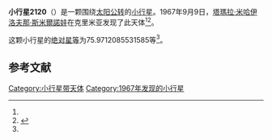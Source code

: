{{Infobox planet
| bgcolour = #FFFFC0
| name = 2120 Tyumenia
| symbol = 
| image = 
| caption = 
| discovery = yes
| discovery_ref = 
| discoverer = [[塔瑪拉·米哈伊洛夫那·斯米爾諾娃|塔瑪拉·米哈伊洛夫那·斯米爾諾娃]]
| discovery_site = [[克里米亚|克里米亚]] 
| discovered = 1967年9月9日
| designations = yes
| mp_name = 
| named_after = 
| alt_names = 1967 RM/ 1941 WS / 1971 KA
| mp_category = [[主带小行星|主带小行星]]
| orbit_ref = <ref name="a">[http://ssd.jpl.nasa.gov/sbdb.cgi?sstr=2120 2120 Tyumenia] {{Wayback|url=http://ssd.jpl.nasa.gov/sbdb.cgi?sstr=2120 |date=20210723100905 }}，小行星數據庫瀏覽器（JPL Small-Body Database Browser）－[[美国国家航空航天局|美国国家航空航天局]]喷气推进实验室</ref>
| epoch = 2456400.5 (2013年4月18日更新)
| aphelion = {{convert|3.446526277391406|AU|km|3|abbr=on|lk=out}}
| perihelion = {{convert|2.669745518986105|AU|km|3|abbr=on}}
| semimajor = {{convert|3.058135898188755|AU|km|3|abbr=on}}
| eccentricity = 0.127002328
| period = 1953.365882 [[日|日]]<br />5.35[[儒略年|儒略年]]
| avg_speed = 
| inclination = 17.57286434735608
| asc_node = 222.4700325159629
| mean_anomaly = 
| arg_peri = 75.9712085531585
| satellites = 
| physical_characteristics = yes
| dimensions = 
| mass = 
| density = 
| surface_grav = 
| escape_velocity = 
| sidereal_day = 
| axial_tilt = 
| pole_ecliptic_lat = 
| pole_ecliptic_lon = 
| albedo = 
| temperatures= 
| temp_name1 = 
| mean_temp_1 = 
| max_temp_1 = 
| temp_name2 = 
| max_temp_2 = 
| spectral_type = 
| abs_magnitude = 75.9712085531585
}}

'''小行星2120'''（{{lang-en|2120 Tyumenia}}）是一颗围绕[[太阳|太阳]][[公转|公转]]的[[小行星|小行星]]。1967年9月9日，[[塔瑪拉·米哈伊洛夫那·斯米爾諾娃|塔瑪拉·米哈伊洛夫那·斯米爾諾娃]]在克里米亚发现了此天体<ref name="a" /><ref>{{cite news|title=小行星列表|url=http://cfa-www.harvard.edu/iau/lists/NumberedMPs.txt|accessdate=2013-07-08|newspaper=哈佛大学|archive-date=2008-05-17|archive-url=https://web.archive.org/web/20080517010638/http://cfa-www.harvard.edu/iau/lists/NumberedMPs.txt|dead-url=no}}</ref>。

这颗小行星的[[绝对星等|绝对星等]]为75.9712085531585等<ref name="a" />。

==参考文献==
{{reflist}}
{{Minor Planet Number|[[小行星2119|小行星2119]]|[[小行星2121|小行星2121]]}}

{{小天体}}

[[Category:小行星带天体|Category:小行星带天体]]
[[Category:1967年发现的小行星|Category:1967年发现的小行星]]

{{asteroid-stub}}